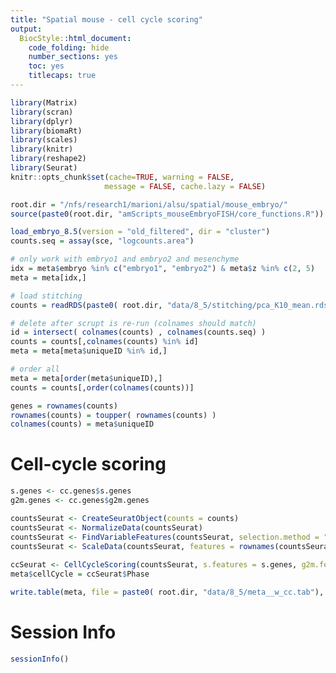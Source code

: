 ```yaml
---
title: "Spatial mouse - cell cycle scoring"
output:
  BiocStyle::html_document:
    code_folding: hide
    number_sections: yes
    toc: yes  
    titlecaps: true
---
```


```r

library(Matrix)
library(scran)
library(dplyr)
library(biomaRt)
library(scales)
library(knitr)
library(reshape2)
library(Seurat)
knitr::opts_chunk$set(cache=TRUE, warning = FALSE, 
                     message = FALSE, cache.lazy = FALSE)

root.dir = "/nfs/research1/marioni/alsu/spatial/mouse_embryo/"
source(paste0(root.dir, "amScripts_mouseEmbryoFISH/core_functions.R"))

load_embryo_8.5(version = "old_filtered", dir = "cluster")
counts.seq = assay(sce, "logcounts.area")

# only work with embryo1 and embryo2 and mesenchyme
idx = meta$embryo %in% c("embryo1", "embryo2") & meta$z %in% c(2, 5)
meta = meta[idx,]

# load stitching 
counts = readRDS(paste0( root.dir, "data/8_5/stitching/pca_K10_mean.rds") )

# delete after scrupt is re-run (colnames should match)
id = intersect( colnames(counts) , colnames(counts.seq) )
counts = counts[,colnames(counts) %in% id]
meta = meta[meta$uniqueID %in% id,]

# order all
meta = meta[order(meta$uniqueID),]
counts = counts[,order(colnames(counts))]

genes = rownames(counts)
rownames(counts) = toupper( rownames(counts) ) 
colnames(counts) = meta$uniqueID


```

# Cell-cycle scoring

```r

s.genes <- cc.genes$s.genes
g2m.genes <- cc.genes$g2m.genes

countsSeurat <- CreateSeuratObject(counts = counts)
countsSeurat <- NormalizeData(countsSeurat)
countsSeurat <- FindVariableFeatures(countsSeurat, selection.method = "vst")
countsSeurat <- ScaleData(countsSeurat, features = rownames(countsSeurat))
  
ccSeurat <- CellCycleScoring(countsSeurat, s.features = s.genes, g2m.features = g2m.genes, set.ident = TRUE) 
meta$cellCycle = ccSeurat$Phase

write.table(meta, file = paste0( root.dir, "data/8_5/meta__w_cc.tab"), row.names = F, col.names = T, quote = F, sep = "\t")

```

# Session Info
```r
sessionInfo()
```

